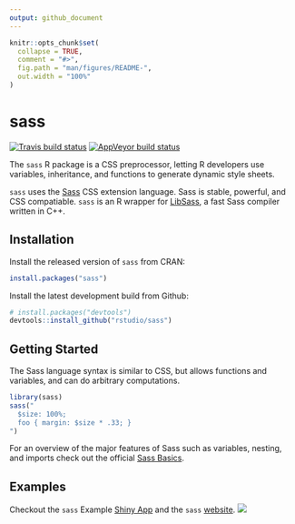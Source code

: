 ```yaml
---
output: github_document
---
```


<!-- README.md is generated from README.Rmd. Please edit that file -->

```r
knitr::opts_chunk$set(
  collapse = TRUE,
  comment = "#>",
  fig.path = "man/figures/README-",
  out.width = "100%"
)
```


# sass

[![Travis build status](https://travis-ci.org/rstudio/sass.svg?branch=master)](https://travis-ci.org/rstudio/sass) [![AppVeyor build status](https://ci.appveyor.com/api/projects/status/github/rstudio/sass?branch=master&svg=true)](https://ci.appveyor.com/project/rstudio/sass)

The `sass` R package is a CSS preprocessor, letting R developers use variables, inheritance, and functions to generate dynamic style sheets.

`sass` uses the [Sass](https://sass-lang.com/) CSS extension language. Sass is stable, powerful, and CSS compatiable. `sass` is an R wrapper for [LibSass](https://github.com/sass/libsass), a fast Sass compiler written in C++.

## Installation

Install the released version of `sass` from CRAN:
```r
install.packages("sass")
```

Install the latest development build from Github:
```r
# install.packages("devtools")
devtools::install_github("rstudio/sass")
```

## Getting Started

The Sass language syntax is similar to CSS, but allows functions and variables, and can do arbitrary computations.

```r
library(sass)
sass("
  $size: 100%;
  foo { margin: $size * .33; }
")
```

For an overview of the major features of Sass such as variables, nesting, and imports check out the official [Sass Basics](https://sass-lang.com/guide).

## Examples

Checkout the `sass` Example [Shiny App](https://gallery.shinyapps.io/140-sass-size/) and the `sass` [website](https://rstudio.github.io/sass/articles/sass.html).
![](man/figures/shiny-app.gif)
